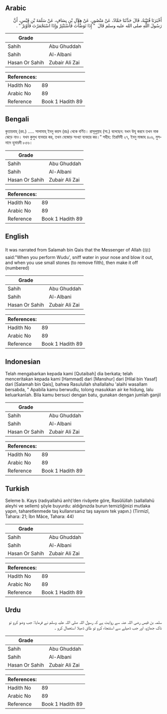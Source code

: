 ## Arabic


<div dir="rtl" lang="ar" style={{fontSize:'larger',backgroundColor:'#f8f9fa',padding:20}}>
أَخْبَرَنَا قُتَيْبَةُ، قَالَ حَدَّثَنَا حَمَّادٌ، عَنْ مَنْصُورٍ، عَنْ هِلاَلِ بْنِ يِسَافٍ، عَنْ سَلَمَةَ بْنِ قَيْسٍ، أَنَّ رَسُولَ اللَّهِ صلى الله عليه وسلم قَالَ ‏ "‏ إِذَا تَوَضَّأْتَ فَاسْتَنْثِرْ وَإِذَا اسْتَجْمَرْتَ فَأَوْتِرْ ‏"‏ ‏.‏
</div>
<div style={{backgroundColor:'#f8f9fa',padding:20, marginBottom: 10}}><table> <thead> <tr> <th>Grade</th> <th></th> </tr> </thead> <tbody> <tr><td>Sahih</td><td>Abu Ghuddah</td></tr><tr><td>Sahih</td><td>Al-Albani</td></tr><tr><td>Hasan Or Sahih</td><td>Zubair Ali Zai</td></tr></tbody></table><table> <thead> <tr> <th>References:</th> <th></th> </tr> </thead> <tbody><tr><td>Hadith No</td><td>89</td></tr><tr><td>Arabic No</td><td>89</td></tr><tr><td>Reference</td><td>Book 1 Hadith 89</td></tr></tbody></table></div>

## Bengali


<div dir="ltr" lang="bn" style={{fontSize:'larger',backgroundColor:'#f8f9fa',padding:20}}>
কুতায়বাহ্ (রহ.) ..... সালামাহ্ ইবনু কয়স (রাঃ) থেকে বর্ণিত। রাসূলুল্লাহ (সা.) বলেছেন: যখন উযূ করবে তখন নাক ঝেড়ে নাও। যখন কুলুখ ব্যবহার কর, তখন বেজোড় সংখ্যা ব্যবহার কর।” সহীহ: তিরমিযী ২৭, ইবনু মাজাহ ৪০৬, মুসনাদে হুমায়দী ৮৫৬।
</div>
<div style={{backgroundColor:'#f8f9fa',padding:20, marginBottom: 10}}><table> <thead> <tr> <th>Grade</th> <th></th> </tr> </thead> <tbody> <tr><td>Sahih</td><td>Abu Ghuddah</td></tr><tr><td>Sahih</td><td>Al-Albani</td></tr><tr><td>Hasan Or Sahih</td><td>Zubair Ali Zai</td></tr></tbody></table><table> <thead> <tr> <th>References:</th> <th></th> </tr> </thead> <tbody><tr><td>Hadith No</td><td>89</td></tr><tr><td>Arabic No</td><td>89</td></tr><tr><td>Reference</td><td>Book 1 Hadith 89</td></tr></tbody></table></div>

## English


<div dir="ltr" lang="en" style={{fontSize:'larger',backgroundColor:'#f8f9fa',padding:20}}>
It was narrated from Salamah bin Qais that the Messenger of Allah (ﷺ) said:"When you perform Wudu', sniff water in your nose and blow it out, and when you use small stones (to remove filth), then make it off (numbered)
</div>
<div style={{backgroundColor:'#f8f9fa',padding:20, marginBottom: 10}}><table> <thead> <tr> <th>Grade</th> <th></th> </tr> </thead> <tbody> <tr><td>Sahih</td><td>Abu Ghuddah</td></tr><tr><td>Sahih</td><td>Al-Albani</td></tr><tr><td>Hasan Or Sahih</td><td>Zubair Ali Zai</td></tr></tbody></table><table> <thead> <tr> <th>References:</th> <th></th> </tr> </thead> <tbody><tr><td>Hadith No</td><td>89</td></tr><tr><td>Arabic No</td><td>89</td></tr><tr><td>Reference</td><td>Book 1 Hadith 89</td></tr></tbody></table></div>

## Indonesian


<div dir="ltr" lang="id" style={{fontSize:'larger',backgroundColor:'#f8f9fa',padding:20}}>
Telah mengabarkan kepada kami [Qutaibah] dia berkata; telah menceritakan kepada kami [Hammad] dari [Manshur] dari [Hilal bin Yasaf] dari [Salamah bin Qais], bahwa Rasulullah shallallahu 'alaihi wasallam bersabda, " Apabila kamu berwudlu, tolong masukkan air ke hidung, lalu keluarkanlah. Bila kamu bersuci dengan batu, gunakan dengan jumlah ganjil
</div>
<div style={{backgroundColor:'#f8f9fa',padding:20, marginBottom: 10}}><table> <thead> <tr> <th>Grade</th> <th></th> </tr> </thead> <tbody> <tr><td>Sahih</td><td>Abu Ghuddah</td></tr><tr><td>Sahih</td><td>Al-Albani</td></tr><tr><td>Hasan Or Sahih</td><td>Zubair Ali Zai</td></tr></tbody></table><table> <thead> <tr> <th>References:</th> <th></th> </tr> </thead> <tbody><tr><td>Hadith No</td><td>89</td></tr><tr><td>Arabic No</td><td>89</td></tr><tr><td>Reference</td><td>Book 1 Hadith 89</td></tr></tbody></table></div>

## Turkish


<div dir="ltr" lang="tr" style={{fontSize:'larger',backgroundColor:'#f8f9fa',padding:20}}>
Seleme b. Kays (radıyallahü anh)’den rivâyete göre, Rasûlüllah (sallallahü aleyhi ve sellem) şöyle buyurdu: aldığınızda burun temizliğinizi mutlaka yapın, taharetlenmede taş kullanırsanız taş sayısını tek yapın.) (Tirmizî, Tahara: 21; İbn Mâce, Tahara: 44)
</div>
<div style={{backgroundColor:'#f8f9fa',padding:20, marginBottom: 10}}><table> <thead> <tr> <th>Grade</th> <th></th> </tr> </thead> <tbody> <tr><td>Sahih</td><td>Abu Ghuddah</td></tr><tr><td>Sahih</td><td>Al-Albani</td></tr><tr><td>Hasan Or Sahih</td><td>Zubair Ali Zai</td></tr></tbody></table><table> <thead> <tr> <th>References:</th> <th></th> </tr> </thead> <tbody><tr><td>Hadith No</td><td>89</td></tr><tr><td>Arabic No</td><td>89</td></tr><tr><td>Reference</td><td>Book 1 Hadith 89</td></tr></tbody></table></div>

## Urdu


<div dir="rtl" lang="ur" style={{fontSize:'larger',backgroundColor:'#f8f9fa',padding:20}}>
سلمہ بن قیس رضی اللہ عنہ سے روایت ہے کہ رسول اللہ صلی اللہ علیہ وسلم نے فرمایا: جب وضو کرو تو ناک جھاڑو، اور جب ڈھیلے سے استنجاء کرو تو طاق ڈھیلا استعمال کرو ۔
</div>
<div style={{backgroundColor:'#f8f9fa',padding:20, marginBottom: 10}}><table> <thead> <tr> <th>Grade</th> <th></th> </tr> </thead> <tbody> <tr><td>Sahih</td><td>Abu Ghuddah</td></tr><tr><td>Sahih</td><td>Al-Albani</td></tr><tr><td>Hasan Or Sahih</td><td>Zubair Ali Zai</td></tr></tbody></table><table> <thead> <tr> <th>References:</th> <th></th> </tr> </thead> <tbody><tr><td>Hadith No</td><td>89</td></tr><tr><td>Arabic No</td><td>89</td></tr><tr><td>Reference</td><td>Book 1 Hadith 89</td></tr></tbody></table></div>